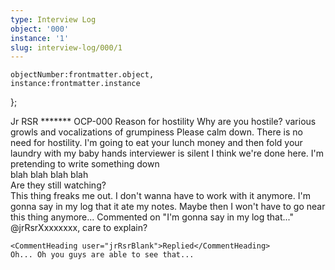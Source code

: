 ```yaml
---
type: Interview Log
object: '000'
instance: '1'
slug: interview-log/000/1
---
```


    objectNumber:frontmatter.object,
    instance:frontmatter.instance
};

<InterviewLog item={item} slug={frontmatter.slug}>
    <Fragment slot="interviewerName">Jr RSR <Redacted>*******</Redacted></Fragment>
    <Fragment slot="subjectName">OCP-000</Fragment>
    <Fragment slot="topic">Reason for hostility</Fragment>
    <Fragment slot="body">
        <InterviewSpokenLine member={interviewer}>Why are you hostile?</InterviewSpokenLine>
        <InterviewSpeakerless>various growls and vocalizations of grumpiness</InterviewSpeakerless>
        <InterviewSpokenLine member={interviewer}>Please calm down. There is no need for hostility.</InterviewSpokenLine>
        <InterviewSpokenLine member={subject}><Redacted>I'm going to eat your lunch money and then fold your laundry with my baby hands</Redacted></InterviewSpokenLine>
        <InterviewSpeakerless>interviewer is silent</InterviewSpeakerless>
        <InterviewSpokenLine member={interviewer}>I think we're done here.</InterviewSpokenLine>
    </Fragment>
    <Fragment slot="notes">
        I'm pretending to write something down
        <br/>
        blah blah blah blah
        <br/>
        Are they still watching?
        <br/>
        This <Redacted>thing</Redacted> freaks me out. I don't wanna have to work with it anymore.
        I'm gonna say in my log that it ate my notes. Maybe then I won't have to go near this thing anymore...
    </Fragment>
</InterviewLog>
<Comment>
    <CommentHeading user="drLastname">Commented on "I'm gonna say in my log that..."</CommentHeading>
    <AnchorTooltip href="#interview-log-000-1">@jrRsr<Redacted>Xxxxxxxx</Redacted></AnchorTooltip>, care to explain?

    <CommentHeading user="jrRsrBlank">Replied</CommentHeading>
    Oh... Oh you guys are able to see that...
</Comment>
